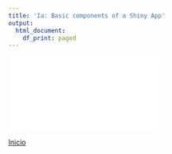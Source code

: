```yaml
---
title: 'Ia: Basic components of a Shiny App'
output:
  html_document:
    df_print: paged
---
```


<object data="Slides/Ia.pdf" width="750px" height="750px">
    <embed src="Slides/Ia.pdf">
    </embed>
</object>

[Inicio](index.html)
